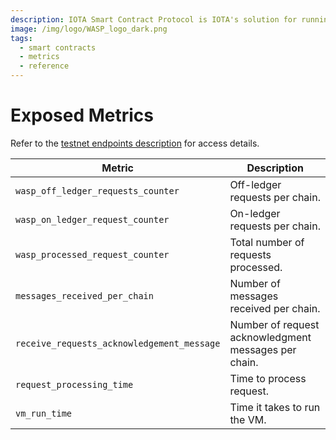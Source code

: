 ```yaml
---
description: IOTA Smart Contract Protocol is IOTA's solution for running smart contracts on top of the IOTA _tangle_.
image: /img/logo/WASP_logo_dark.png
tags:
  - smart contracts
  - metrics
  - reference
---
```


# Exposed Metrics

Refer to the [testnet endpoints description](/build/networks-endpoints/#shimmerevm-testnet) for access details.

| Metric                                     | Description                                          |
| ------------------------------------------ | ---------------------------------------------------- |
| `wasp_off_ledger_requests_counter`         | Off-ledger requests per chain.                       |
| `wasp_on_ledger_request_counter`           | On-ledger requests per chain.                        |
| `wasp_processed_request_counter`           | Total number of requests processed.                  |
| `messages_received_per_chain`              | Number of messages received per chain.               |
| `receive_requests_acknowledgement_message` | Number of request acknowledgment messages per chain. |
| `request_processing_time`                  | Time to process request.                             |
| `vm_run_time`                              | Time it takes to run the VM.                         |
